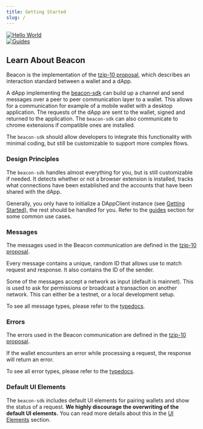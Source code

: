 ```yaml
---
title: Getting Started
slug: /
---
```



<div class="container padding-horiz--none margin-vert--md">
  <div class="row row--no-gutters">
    <div class="col col--3 margin-right--md">
      <a href="/getting-started/first-dapp">
        <img alt="Hello World" src={useBaseUrl("/img/hello-world.svg")} />
      </a>
    </div>
    <div class="col col--3">
      <a href="/guides/active-account">
        <img alt="Guides" src={useBaseUrl("/img/guides.svg")} />
      </a>
    </div>
  </div>
</div>

## Learn About Beacon

Beacon is the implementation of the [tzip-10 proposal](https://gitlab.com/tzip/tzip/tree/master/proposals/tzip-10), which describes an interaction standard between a wallet and a dApp.

A dApp implementing the [beacon-sdk](https://github.com/airgap-it/beacon-sdk) can build up a channel and send messages over a peer to peer communication layer to a wallet. This allows for a communication for example of a mobile wallet with a desktop application. The requests of the dApp are sent to the wallet, signed and returned to the application. The `beacon-sdk` can also communicate to chrome extensions if compatible ones are installed.

The `beacon-sdk` should allow developers to integrate this functionality with minimal coding, but still be customizable to support more complex flows.

### Design Principles

The `beacon-sdk` handles almost everything for you, but is still customizable if needed.
It detects whether or not a browser extension is installed, tracks what connections have been established and the accounts that have been shared with the dApp.

Generally, you only have to initialize a DAppClient instance (see [Getting Started](/getting-started/simple-example)), the rest should be handled for you.
Refer to the [guides](/guides/active-account) section for some common use cases.

### Messages

The messages used in the Beacon communication are defined in the [tzip-10 proposal](https://gitlab.com/tzip/tzip/tree/master/proposals/tzip-10).

Every message contains a unique, random ID that allows use to match request and response. It also contains the ID of the sender.

Some of the messages accept a network as input (default is mainnet). This is used to ask for permissions or broadcast a transaction on another network. This can either be a testnet, or a local development setup.

To see all message types, please refer to the [typedocs](https://typedocs.walletbeacon.io/enums/beaconmessagetype.html).

### Errors

The errors used in the Beacon communication are defined in the [tzip-10 proposal](https://gitlab.com/tzip/tzip/tree/master/proposals/tzip-10).

If the wallet encounters an error while processing a request, the response will return an error.

To see all error types, please refer to the [typedocs](https://typedocs.walletbeacon.io/enums/beaconerrortype.html).

### Default UI Elements

The `beacon-sdk` includes default UI elements for pairing wallets and show the status of a request.
**We highly discourage the overwriting of the default UI elements.**
You can read more details about this in the [UI Elements](/advanced/ui-elements) section.
